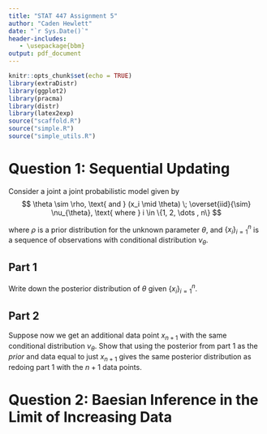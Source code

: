 ```yaml
---
title: "STAT 447 Assignment 5"
author: "Caden Hewlett"
date: "`r Sys.Date()`"
header-includes:
   - \usepackage{bbm}
output: pdf_document
---
```



```r
knitr::opts_chunk$set(echo = TRUE)
library(extraDistr)
library(ggplot2)
library(pracma)
library(distr)
library(latex2exp)
source("scaffold.R")
source("simple.R")
source("simple_utils.R")
```

# Question 1: Sequential Updating

Consider a joint a joint probabilistic model given by
$$
\theta \sim \rho, \text{ and } (x_i \mid \theta) \; \overset{iid}{\sim} \nu_{\theta}, \text{ where } i \in \{1, 2, \dots , n\}
$$
 
where $\rho$ is a prior distribution for the unknown parameter $\theta$, and $\{x_i\}_{i=1}^n$ is a sequence of observations with conditional distribution $\nu_{\theta}$.

## Part 1

Write down the posterior distribution of $\theta$ given $\{x_i\}_{i=1}^n$.

## Part 2

Suppose now we get an additional data point $x_{n + 1}$ with the same conditional distribution $\nu_{\theta}$. Show that using the posterior from part 1 as the *prior* and data equal to just $x_{n + 1}$ gives the same posterior distribution as redoing part 1 with the $n + 1$ data points.

# Question 2: Baesian Inference in the Limit of Increasing Data